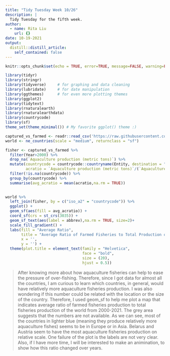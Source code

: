 ```yaml
---
title: "Tidy Tuesday Week 10/26"
description: |
  Tidy Tuesday for the fifth week. 
author:
  - name: Rita Liu
    url: {}
date: 10-19-2021
output:
  distill::distill_article:
    self_contained: false
---
```



```r
knitr::opts_chunk$set(echo = TRUE, error=TRUE, message=FALSE, warning=FALSE)
```

```r
library(tidyr)
library(stringr)
library(tidyverse)     # for graphing and data cleaning
library(lubridate)     # for date manipulation
library(ggthemes)      # for even more plotting themes
library(ggplot2)
library(tidytext)
library(rnaturalearth)
library(rnaturalearthdata)
library(countrycode)
library(sf)
theme_set(theme_minimal()) # My favorite ggplot() theme :)
```

```r
captured_vs_farmed <- readr::read_csv('https://raw.githubusercontent.com/rfordatascience/tidytuesday/master/data/2021/2021-10-12/capture-fisheries-vs-aquaculture.csv')
world <- ne_countries(scale = "medium", returnclass = "sf")
```

```r
fisher <- captured_vs_farmed %>% 
  filter(Year>2000) %>% 
  drop_na(`Aquaculture production (metric tons)`) %>% 
  mutate(countrycode = countrycode::countryname(Entity, destination = "iso2c"),
         acratio = `Aquaculture production (metric tons)`/(`Aquaculture production (metric tons)`+`Capture fisheries production (metric tons)`))%>% 
  filter(!is.na(countrycode)) %>% 
  group_by(countrycode) %>% 
  summarise(avg_acratio = mean(acratio,na.rm = TRUE))
 
```

```r
world %>% 
  left_join(fisher, by = c("iso_a2" = "countrycode")) %>% 
  ggplot() + 
  geom_sf(aes(fill = avg_acratio)) + 
  coord_sf(crs = st_crs(3035)) + 
  geom_sf_text(aes(label = abbrev),na.rm = TRUE, size=2)+
  scale_fill_gradient() + 
  labs(fill = "Average Ratio",
       title = "Average Ratio of Farmed Fisheries to Total Production of the World (2000-2021)",
       x = '',
       y = '') + 
  theme(plot.title = element_text(family = "Helvetica", 
                                  face = "bold", 
                                  size = (20),
                                  hjust = 0.5))
```

> After knowing more about how aquaculture fisheries can help to ease the pressure of over-fishing. Therefore, since I got data for almost all the countries, I am curious to learn which countries, in general, would have relatively more aquaculture fisheries production. I was also wondering if this number could be related with the location or the size of the country. Therefore, I used geom_sf to help me plot a map that indicates average ratio of farmed fisheries production to total fisheries production of the world from 2000-2021. The grey area suggests that the numbers are not available. As we can see, most of the countries in lighter blue (meaning they produce relatively more aquaculture fishes) seems to be in Europe or in Asia. Belarus and Austria seem to have the most aquaculture fisheries production on relative scale. One failure of the plot is the labels are not very clear. Also, if I have more time, I will be interested to make an animination, to show how this ratio changed over years. 
